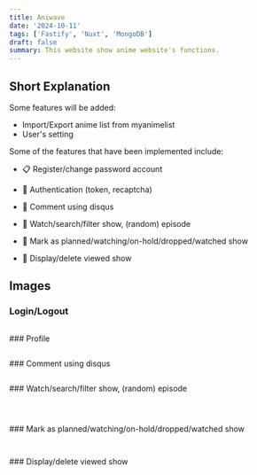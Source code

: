```yaml
---
title: Aniwave
date: '2024-10-11'
tags: ['Fastify', 'Nuxt', 'MongoDB']
draft: false
summary: This website show anime website's functions.
---
```

## Short Explanation

Some features will be added:

- Import/Export anime list from myanimelist
- User's setting

Some of the features that have been implemented include:

- 📋 Register/change password account

- 🔐 Authentication (token, recaptcha)

- 💬 Comment using disqus

- 👀 Watch/search/filter show, (random) episode

- 📝 Mark as planned/watching/on-hold/dropped/watched show

- 👀 Display/delete viewed show

## Images
### Login/Logout
<p align="center">
  <img alt="" src="https://ucarecdn.com/972d1956-d76a-4e77-901b-cadffaa3e7cc/aniwavelogin.png" />
</p>
### Profile
<p align="center">
  <img alt="" src="https://ucarecdn.com/e633c37f-6e6d-4edd-997f-95ea4a119324/aniwaveprofile.png" />
</p>
### Comment using disqus
<p align="center">
  <img alt="" src="https://ucarecdn.com/41b76c96-1384-4144-8c05-0f446123a2a2/aniwavecomment.png" />
</p>
### Watch/search/filter show, (random) episode
<p align="center">
  <img alt="" src="https://ucarecdn.com/40ece8c3-b37a-4754-8173-7c90bb35105e/aniwaverecentupdate.png" />
</p>
<p align="center">
  <img alt="" src="https://ucarecdn.com/a0cb6788-939d-46bd-9958-4a46d4a5649e/aniwavewatchepisode.png" />
</p>
<p align="center">
  <img alt="" src="https://ucarecdn.com/5b7bdf1c-2e0d-43b5-abde-f25c44b19206/aniwavesearchfilter.png" />
</p>
### Mark as planned/watching/on-hold/dropped/watched show
<p align="center">
  <img alt="" src="https://ucarecdn.com/9c0f573f-0445-457f-9ff8-08271be9a959/aniwavemarkshow.png" />
</p>
<p align="center">
  <img alt="" src="https://ucarecdn.com/a129d477-2272-49a1-b7d7-a445950a3440/aniwavemarkshowprofile.png" />
</p>
### Display/delete viewed show
<p align="center">
  <img alt="" src="https://ucarecdn.com/74b0642d-62f7-4346-82a6-12ae32a54b37/aniwavecontinuewatching.png" />
</p>
